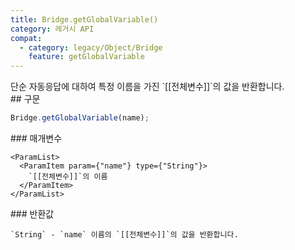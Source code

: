 ```yaml
---
title: Bridge.getGlobalVariable()
category: 레거시 API
compat:
  - category: legacy/Object/Bridge
    feature: getGlobalVariable
---
```


<Section>
  단순 자동응답에 대하여 특정 이름을 가진 `[[전체변수]]`의 값을 반환합니다.
</Section>
<Section>
  ## 구문

  ~~~js
  Bridge.getGlobalVariable(name);
  ~~~

  <Section>
    ### 매개변수

    <ParamList>
      <ParamItem param={"name"} type={"String"}>
        `[[전체변수]]`의 이름
      </ParamItem>
    </ParamList>
  </Section>
  <Section>
    ### 반환값

    `String` - `name` 이름의 `[[전체변수]]`의 값을 반환합니다.
  </Section>
</Section>